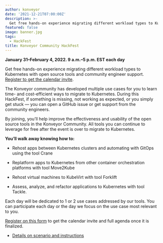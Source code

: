 ```yaml
---
author: konveyor
date: '2021-12-21T07:00:00Z'
description: >-
  Get free hands-on experience migrating different workload types to Kubernetes with open source tools and community engineer support.
featured: false
image: banner.jpg
tags:
  - HackFest
title: Konveyor Community HackFest
---
```


**January 31–February 4, 2022. 9 a.m.–5 p.m. EST each day**

Get free hands-on experience migrating different workload types to Kubernetes with open source tools and community engineer support. [Register to get the calendar invite](https://docs.google.com/forms/d/1DGM5x8x4UyFAUQPkrJoVicnVWmovPbRqumLeotHtugI/edit?ts=61a8ce49).

The Konveyor community has developed multiple use cases for you to learn time- and cost-efficient ways to migrate to Kubernetes. During this HackFest, if something is missing, not working as expected, or you simply get stuck — you can open a GitHub issue or get support from the community engineers.

By joining, you’ll help improve the effectiveness and usability of the open source tools in the Konveyor Community. All tools you can continue to leverage for free after the event is over to migrate to Kubernetes.

**You’ll walk away knowing how to:**

- Rehost apps between Kubernetes clusters and automating with GitOps using the tool Crane

- Replatform apps to Kubernetes from other container orchestration platforms with tool Move2Kube

- Rehost virtual machines to KubeVirt with tool Forklift

- Assess, analyze, and refactor applications to Kubernetes with tool Tackle.

Each day will be dedicated to 1 or 2 use cases addressed by our tools. You can participate each day or the day we focus on the use case most relevant to you.

[Register on this form](https://docs.google.com/forms/d/1DGM5x8x4UyFAUQPkrJoVicnVWmovPbRqumLeotHtugI/edit?ts=61a8ce49) to get the calendar invite and full agenda once it is finalized.

- [Details on scenario and instructions](https://github.com/konveyor/hackathon)
